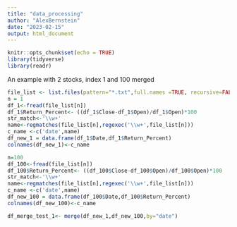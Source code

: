 ```yaml
---
title: "data_processing"
author: "AlexBernstein"
date: "2023-02-15"
output: html_document
---
```


```r
knitr::opts_chunk$set(echo = TRUE)
library(tidyverse)
library(readr)
```

An example with 2 stocks, index 1 and 100 merged
```r
file_list <- list.files(pattern="*.txt",full.names =TRUE, recursive=FALSE)
n = 1
df_1<-fread(file_list[n])
df_1$Return_Percent<- ((df_1$Close-df_1$Open)/df_1$Open)*100
str_match<-'\\w+'
name<-regmatches(file_list[n],regexec('\\w+',file_list[n]))
c_name <-c('date',name)
df_new_1 = data.frame(df_1$Date,df_1$Return_Percent)
colnames(df_new_1)<-c_name

n=100
df_100<-fread(file_list[n])
df_100$Return_Percent<- ((df_100$Close-df_100$Open)/df_100$Open)*100
str_match<-'\\w+'
name<-regmatches(file_list[n],regexec('\\w+',file_list[n]))
c_name <-c('date',name)
df_new_100 = data.frame(df_100$Date,df_100$Return_Percent)
colnames(df_new_100)<-c_name

df_merge_test_1<- merge(df_new_1,df_new_100,by="date")

```